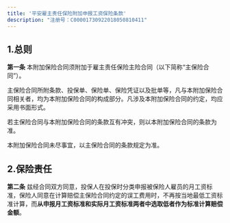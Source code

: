```yaml
---
title: '平安雇主责任保险附加申报工资保险条款'
description: "注册号：C00001730922018050810411"
---
```


## 1.总则

**第一条** 本附加保险合同须附加于雇主责任保险主险合同（以下简称“主保险合同”）。

主保险合同所附条款、投保单、保险单、保险凭证以及批单等，凡与本附加保险合同相关者，均为本附加保险合同的构成部分。凡涉及本附加保险合同的约定，均应采用书面形式。

若主保险合同与本附加保险合同的条款互有冲突，则以本附加保险合同的条款为准。

本附加保险合同未尽事宜，以主保险合同的条款规定为准。

## 2.保险责任

**第二条** 兹经合同双方同意，投保人在投保时分类申报被保险人雇员的月工资标准，保险人同意在计算赔偿主保险合同约定的误工费用时，不再按当地最低工资标准计算，而**从申报月工资标准和实际月工资标准两者中选取低者作为标准计算赔偿金额**。
